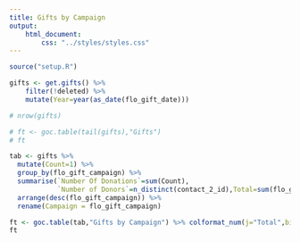 ```yaml
---
title: Gifts by Campaign
output:
    html_document:
        css: "../styles/styles.css"
---
```

```r
source("setup.R")
```
```r

gifts <- get.gifts() %>%
    filter(!deleted) %>%
    mutate(Year=year(as_date(flo_gift_date)))

# nrow(gifts)

# ft <- goc.table(tail(gifts),"Gifts")
# ft

tab <- gifts %>%
  mutate(Count=1) %>%
  group_by(flo_gift_campaign) %>%
  summarise(`Number Of Donations`=sum(Count),
            `Number of Donors`=n_distinct(contact_2_id),Total=sum(flo_gift_amount)) %>%
  arrange(desc(flo_gift_campaign)) %>%
  rename(Campaign = flo_gift_campaign)

ft <- goc.table(tab,"Gifts by Campaign") %>% colformat_num(j="Total",big.mark=",", prefix="$")
ft
```